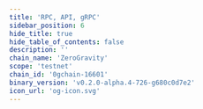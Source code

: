 ```yaml
---
title: 'RPC, API, gRPC'
sidebar_position: 6
hide_title: true
hide_table_of_contents: false
description: ''
chain_name: 'ZeroGravity'
scope: 'testnet'
chain_id: '0gchain-16601'
binary_version: 'v0.2.0-alpha.4-726-g680c0d7e2'
icon_url: 'og-icon.svg'
---
```



<PageTitle
  iconUrl="img/og-icon.svg"
  title="ZeroGravity Public Endpoints"
  chainId="0gchain-16601"
  version="v0.2.0-alpha.4-726-g680c0d7e2"
/>

<Endpoints
  api="https://og-t-api.noders.services"
  rpc="https://og-t-rpc.noders.services"
  grpc="og-t-grpc.noders.services:443"
  jsonRpc="https://og-t-json.noders.services"
/>
